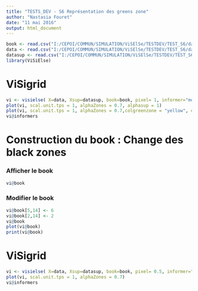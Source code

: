 ```yaml
---
title: "TESTS_DEV - S6 Représentation des greens zone"
author: "Nastasia Fouret"
date: "11 mai 2016"
output: html_document
---
```



```r
book <- read.csv("I:/CEPOI/COMMUN/SIMULATION/ViSElSe/TESTDEV/TEST_S6/data/bookvar6.csv", dec="," , sep=";", na.strings="", stringsAsFactors=FALSE)
data <- read.csv("I:/CEPOI/COMMUN/SIMULATION/ViSElSe/TESTDEV/TEST_S6/data/data6.csv", dec=",",sep=";", na.strings="", stringsAsFactors=FALSE)
datasup <- read.csv("I:/CEPOI/COMMUN/SIMULATION/ViSElSe/TESTDEV/TEST_S6/data/data6sup.csv", dec=",",sep=";", na.strings="", stringsAsFactors=FALSE)
library(ViSiElse)
```

# ViSigrid
```r
vi <- visielse( X=data, Xsup=datasup, book=book, pixel= 1, informer="mean")
plot(vi, scal.unit.tps = 1, alphaZones = 0.7, alphasup = 1)
plot(vi, scal.unit.tps = 1, alphaZones = 0.7,colgreenzone = "yellow", colblackzone = "red")
vi@informers
```

# Construction du book : Change des black zones

### Afficher le book
```r
vi@book
```

### Modifier le book

```r
vi@book[5,14] <- 6
vi@book[2,14] <- 2
vi@book
plot(vi@book)
print(vi@book)
```

# ViSigrid
```r
vi <- visielse( X=data, Xsup=datasup, book=book, pixel= 0.5, informer="mean")
plot(vi, scal.unit.tps = 1, alphaZones = 0.7)
vi@informers
```

```r

```
